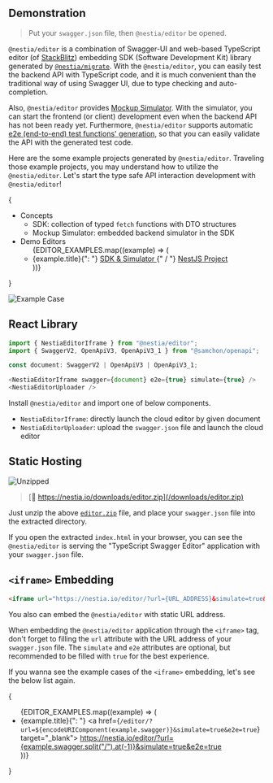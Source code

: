
## Demonstration
<EditorMovie />

> Put your `swagger.json` file, then `@nestia/editor` be opened.

`@nestia/editor` is a combination of Swagger-UI and web-based TypeScript editor (of [StackBlitz](https://stackblitz.com/)) embedding SDK (Software Development Kit) library generated by [`@nestia/migrate`](./migrate). With the `@nestia/editor`, you can easily test the backend API with TypeScript code, and it is much convenient than the traditional way of using Swagger UI, due to type checking and auto-completion.

Also, `@nestia/editor` provides [Mockup Simulator](./sdk/simulator). With the simulator, you can start the frontend (or client) development even when the backend API has not been ready yet. Furthermore, `@nestia/editor` supports automatic [e2e (end-to-end) test functions' generation](./sdk/e2e), so that you can easily validate the API with the generated test code.

Here are the some example projects generated by `@nestia/editor`. Traveling those example projects, you may understand how to utilize the `@nestia/editor`. Let's start the type safe API interaction development with `@nestia/editor`!

{<ul>
  <li> Concepts
    <ul>
      <li> SDK: collection of typed <code>fetch</code> functions with DTO structures </li>
      <li> Mockup Simulator: embedded backend simulator in the SDK </li>
    </ul>
  </li>
  <li> Demo Editors
    <ul>
      {EDITOR_EXAMPLES.map((example) => (
        <li>
          {example.title}{": "}
          <a href={`/editor/?url=${encodeURIComponent(example.swagger)}&simulate=true&e2e=true`} 
             target="_blank">
            SDK & Simulator 
          </a>
          {" / "}
          <a href={`/editor/?url=${encodeURIComponent(example.swagger)}&simulate=true&e2e=true&mode=nest`} 
             target="_blank"> 
            NestJS Project 
          </a>
        </li>
      ))}
    </ul>
  </li>
</ul>}

![Example Case](/images/editor/stackblitz.png)





## React Library
```typescript
import { NestiaEditorIframe } from "@nestia/editor";
import { SwaggerV2, OpenApiV3, OpenApiV3_1 } from "@samchon/openapi";

const document: SwaggerV2 | OpenApiV3 | OpenApiV3_1;

<NestiaEditorIframe swagger={document} e2e={true} simulate={true} />
<NestiaEditorUploader />
```

Install `@nestia/editor` and import one of below components.

  - `NestiaEditorIframe`: directly launch the cloud editor by given document
  - `NestiaEditorUploader`: upload the `swagger.json` file and launch the cloud editor




## Static Hosting
![Unzipped](/images/editor/unzipped.png)

> [💾 https://nestia.io/downloads/editor.zip](/downloads/editor.zip)

Just unzip the above [`editor.zip`]((/downloads/editor.zip)) file, and place your `swagger.json` file into the extracted directory.

If you open the extracted `index.html` in your browser, you can see the `@nestia/editor` is serving the "TypeScript Swagger Editor" application with your `swagger.json` file.




## `<iframe>` Embedding
```html
<iframe url="https://nestia.io/editor/?url={URL_ADDRESS}&simulate=true&e2e=true"></iframe>
```

You also can embed the `@nestia/editor` with static URL address.

When embedding the `@nestia/editor` application through the `<iframe>` tag, don't forget to filling the `url` attribute with the URL address of your `swagger.json` file. The `simulate` and `e2e` attributes are optional, but recommended to be filled with `true` for the best experience.

If you wanna see the example cases of the `<iframe>` embedding, let's see the below list again.

{<ul>
  {EDITOR_EXAMPLES.map((example) => (
    <li>
      {example.title}{": "}
      <a href={`/editor/?url=${encodeURIComponent(example.swagger)}&simulate=true&e2e=true`} 
          target="_blank">
        https://nestia.io/editor/?url={example.swagger.split("/").at(-1)}&simulate=true&e2e=true 
      </a>
    </li>
  ))}
</ul>}